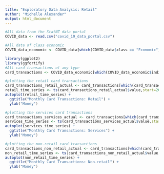 ```yaml
---
title: "Exploratory Data Analysis: Retail"
author: "Michelle Alexander"
output: html_document
---
```


```r
#All data from the StatNZ data portal
COVID_data <- read.csv("covid_19_data_portal.csv")

#All data of class economic
COVID_data_economic <- COVID_data[which(COVID_data$class == "Economic"), ]
```

```r
library(ggplot2)
library(ggfortify)
#All card transactions of any type
card_transactions <- COVID_data_economic[which(COVID_data_economic$indicator_name == "Card transaction spend by industry"),]
```

```r
#plotting the retail card transactions
card_transactions_retail_actual <- card_transactions[which(card_transactions$series_name=="Retail (actual)"),]
retail_time_series <- ts(card_transactions_retail_actual$value,start=2003, frequency = 12)
autoplot(retail_time_series) +
  ggtitle("Monthly Card Transactions: Retail") +
  ylab("Money")
```

```r
#plotting the services card transactions
card_transactions_services_actual <- card_transactions[which(card_transactions$series_name=="Services (actual)"),]
services_time_series <- ts(card_transactions_services_actual$value,start=2003, frequency = 12)
autoplot(services_time_series) +
  ggtitle("Monthly Card Transactions: Services") +
  ylab("Money")
```

```r
#plotting the non-retail card transactions
card_transactions_non_retail_actual <- card_transactions[which(card_transactions$series_name=="Non-retail (actual)"),]
non_retail_time_series <- ts(card_transactions_non_retail_actual$value,start=2003, frequency = 12)
autoplot(non_retail_time_series) +
  ggtitle("Monthly Card Transactions: Non-retail") +
  ylab("Money")
```




